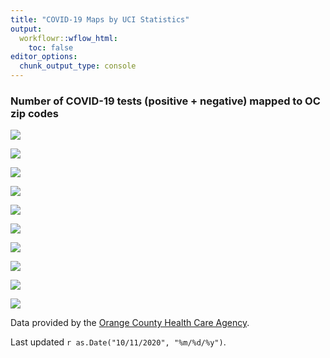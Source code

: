 ```yaml
---
title: "COVID-19 Maps by UCI Statistics"
output:
  workflowr::wflow_html:
    toc: false
editor_options:
  chunk_output_type: console
---
```

<style type="text/css">
.main-container {
  max-width: 1200px;
  margin-left: auto;
  margin-right: auto;
}
</style>

### Number of COVID-19 tests (positive + negative) mapped to OC zip codes

<div class = "row">
<div class = "col-md-4">
<img src = "assets/MarchTests.png"/>
</div>
<div class = "col-md-4">
<img src = "assets/AprilTests.png"/>
</div>
<div class = "col-md-4">
<img src = "assets/MayTests.png"/>
</div>
</div>

<div class = "row">
<div class = "col-md-4">
<img src = "assets/JuneTests.png"/>
</div>
<div class = "col-md-4">
<img src = "assets/JulyTests.png"/>
</div>
<div class = "col-md-4">
<img src = "assets/AugTests.png"/>
</div>
</div>

<div class = "row">
<div class = "col-md-4">
<img src = "assets/SeptTests.png"/>
</div>
<div class = "col-md-4">
<img src = "assets/OctTests.png"/>
</div>
<div class = "col-md-4">
<img src = "assets/NovTests.png"/>
</div>
</div>

<div class = "row">
<div class = "col-md-4">
<img src = "assets/OC_Labels.png"/>
</div>
</div>

Data provided by the [Orange County Health Care Agency](https://www.ochealthinfo.com).

Last updated `r as.Date("10/11/2020", "%m/%d/%y")`.
